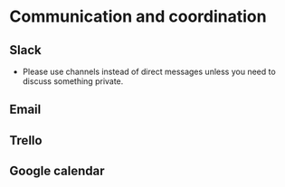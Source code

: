 # Communication and coordination

## Slack

- Please use channels instead of direct messages unless you need to discuss something private. 

## Email

## Trello

## Google calendar
